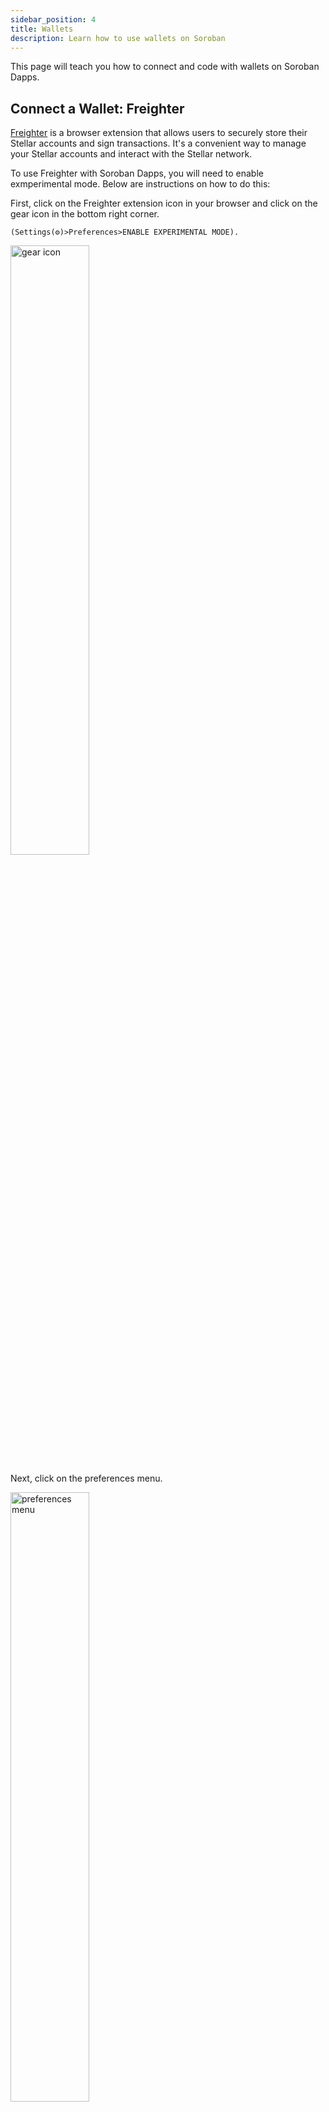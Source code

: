 ```yaml
---
sidebar_position: 4
title: Wallets
description: Learn how to use wallets on Soroban
---
```


This page will teach you how to connect and code with wallets on Soroban Dapps.

## Connect a Wallet: Freighter

[Freighter](https://www.freighter.app/) is a browser extension that allows users to securely store their Stellar accounts and sign transactions. It's a convenient way to manage your Stellar accounts and interact with the Stellar network.

To use Freighter with Soroban Dapps, you will need to enable exmperimental mode. Below are instructions on how to do this:

First, click on the Freighter extension icon in your browser and click on the gear icon in the bottom right corner. 

`(Settings(⚙️)>Preferences>ENABLE EXPERIMENTAL MODE).`

<img src={gear_icon} alt="gear icon" width="50%" />

Next, click on the preferences menu.

<img src={preferences_menu} alt="preferences menu" width="50%" />

Then, enable experimental mode by toggling the switch.

<img src={freighter_settings} alt="freighter settings" width="50%" />

<br/>

Finally, in the case of the example dapps in the Soroban Dapps Challenge, there will often be a "Connect" button on the frontend of the dapps. Ensure that you are connected to the proper network and click on this button to connect your wallet.

<img src={connect_freighter_example} alt="connect freighter example" width="50%" />

<br/>
<br/>

> Note: You will use Futurenet and the Standalone network throughout these challenges.


## Wallet Integration: React

Wallets are an essential part of any dapp. They allow users to interact with the blockchain and sign transactions. In this section, you'll learn how to integrate wallets into your React dapps.

### Freighter

In the sample Crowdfund dapp, the `WalletData` component, located in `components/molecules/wallet-data/index.tsx`, plays a key role in wallet integration. Let's break down the code and understand its functionality:

```tsx
import React from "react";
import { DropdownSvg } from "../../../assets/icons";
import { useAccount, useIsMounted, useNetwork } from "../../../wallet";
import { ConnectButton } from "../../atoms";
import styles from "./style.module.css";
import Image from "next/image";

export function WalletData() {
  const mounted = useIsMounted();
  const { data: account } = useAccount();
  const { activeChain: chain, chains } = useNetwork();
  const unsupportedChain = chain?.unsupported;

  return (
    <>
      {mounted && account ? (
        <div className={styles.displayData}>
          {chain && (chains.length > 1 || unsupportedChain) && (
            <div className={styles.card}>
              {chain.iconUrl && (
                <Image
                  alt={chain.name ?? "Chain icon"}
                  style={{
                    background: chain.iconBackground,
                  }}
                  height="24"
                  src={chain.iconUrl}
                  width="24"
                />
              )}
              {chain.name ?? chain.id}
            </div>
          )}
          <div className={styles.card}>{account.displayName}</div>
        </div>
      ) : (
        <ConnectButton label="Connect Wallet" />
      )}
    </>
  );
}
```

Here's a breakdown of the code:

- The `mounted` variable is obtained using the `useIsMounted` hook, indicating whether the component is currently mounted or not.

- The `useAccount` hook is used to fetch the user's account data, and the `data` property is destructured from the result.

- The `useNetwork` hook is employed to access information about the active blockchain network and available chains. The activeChain and chains properties are destructured from the result.

- The `unsupportedChain` variable checks if the active chain is unsupported.

- Conditional rendering is used to display different content based on the component's mount status and the availability of account data.

- If the component is mounted and the account data is available, the user's wallet data is displayed. This includes the chain icon (if available), obtained from chain.iconUrl, and the chain name or ID. The account's display name is also shown.

- If there are multiple chains available or the active chain is unsupported, a chain card with the chain icon and name (or ID) is displayed.

- If the component is not mounted or the account data is not available, a `ConnectButton` component is rendered, allowing the user to connect their wallet.

## Conclusion

In this section, you learned how to integrate wallets into our React dapps. You also learned how to use the `useAccount` and `useNetwork` hooks to access account and network data. If you want to learn more about Soroban Dapp development, please reach out to us on [Discord](https://discord.com/channels/897514728459468821/1037073682599780494). We'd love to hear from you!